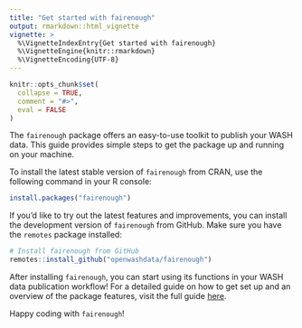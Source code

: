 ```yaml
---
title: "Get started with fairenough"
output: rmarkdown::html_vignette
vignette: >
  %\VignetteIndexEntry{Get started with fairenough}
  %\VignetteEngine{knitr::rmarkdown}
  %\VignetteEncoding{UTF-8}
---
```


```r
knitr::opts_chunk$set(
  collapse = TRUE,
  comment = "#>",
  eval = FALSE
)
```

The `fairenough` package offers an easy-to-use toolkit to publish your WASH data. This guide provides simple steps to get the package up and running on your machine.

To install the latest stable version of `fairenough` from CRAN, use the following command in your R console:

```r
install.packages("fairenough")
```

If you’d like to try out the latest features and improvements, you can install the development version of `fairenough` from GitHub. Make sure you have the `remotes` package installed:

```r
# Install fairenough from GitHub
remotes::install_github("openwashdata/fairenough")
```

After installing `fairenough`, you can start using its functions in your WASH data publication workflow! For a detailed guide on how to get set up and an overview of the package features, visit the full guide [here](https://global-health-engineering.github.io/ghedatapublishing/).


Happy coding with `fairenough`!
